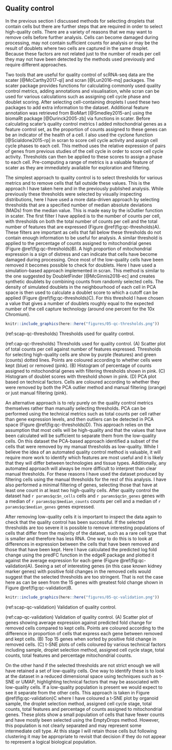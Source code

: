 ## Quality control

In the previous section I discussed methods for selecting droplets that contain
cells but there are further steps that are required in order to select
high-quality cells. There are a variety of reasons that we may want to remove
cells before further analysis. Cells can become damaged during processing, may
not contain sufficient counts for analysis or may be the result of doublets
where two cells are captured in the same droplet. Because these factors are not
related just to the number of reads per cell they may not have been detected
by the methods used previously and require different approaches.

Two tools that are useful for quality control of scRNA-seq data are the scater
[@McCarthy2017-ql] and scran [@Lun2016-mq] packages. The scater package
provides functions for calculating commonly used quality control metrics,
adding annotations and visualisation, while scran can be used for various
calculations such as assigning cell cycle phase and doublet scoring. After
selecting cell-containing droplets I used these two packages to add extra
information to the dataset. Additional feature annotation was retrieved from
BioMart [@Smedley2015-an] using the biomaRt package [@Durinck2005-zb] via
functions in scater. Before calculating scater's quality control metrics I
added mitochondrial genes as a feature control set, as the proportion of counts
assigned to these genes can be an indicator of the health of a cell. I also
used the cyclone function [@Scialdone2015-rp] in scran to score cell cycle
activity and assign cell cycle phases to each cell. This method uses the
relative expression of pairs of genes from previous studies of the cell cycle
in order to score cell cycle activity. Thresholds can then be applied to these
scores to assign a phase to each cell. Pre-computing a range of metrics is a
valuable feature of scater as they are immediately available for exploration
and filtering.

The simplest approach to quality control is to select thresholds for various
metrics and to remove cells that fall outside these values. This is the
approach I have taken here and in the previously published analysis. While
previously these thresholds were selected by visually inspecting distributions,
here I have used a more data-driven approach by selecting thresholds that are a
specified number of median absolute deviations (MADs) from the median value.
This is made easy by the isOutlier function in scater. The first filter I have
applied is to the number of counts per cell, with thresholds on both the total
number of counts per cell and the total number of features that are expressed
(Figure \@ref(fig:qc-thresholds)A). These filters are important as cells that
fall below these thresholds do not contain enough information to be useful for
analysis. A similar threshold is applied to the percentage of counts assigned
to mitochondrial genes (Figure \@ref(fig:qc-thresholds)B). A high proportion of
mitochondrial expression is a sign of distress and can indicate that cells have
become damaged during processing. Once most of the low-quality cells have been
removed it becomes possible to check for doublets. Here I have used a
simulation-based approach implemented in scran. This method is similar to the
one suggested by DoubletFinder [@McGinnis2018-ec] and creates synthetic
doublets by combining counts from randomly selected cells. The density of
simulated doublets in the neighbourhood of each cell in PCA space is then used
to calculate a doublet score to which a cutoff can be applied (Figure
\@ref(fig:qc-thresholds)C). For this threshold I have chosen a value that gives
a number of doublets roughly equal to the expected number of the cell capture
technology (around one percent for the 10x Chromium).

```r
knitr::include_graphics(here::here("figures/05-qc-thresholds.png"))
```

(ref:scap-qc-thresholds) Thresholds used for quality control.

(ref:cap-qc-thresholds) Thresholds used for quality control. (A) Scatter plot of total counts per cell against number of features expressed. Thresholds for selecting high-quality cells are show by purple (features) and green (counts) dotted lines. Points are coloured according to whether cells were kept (blue) or removed (pink). (B) Histogram of percentage of counts assigned to mitochondrial genes with filtering thresholds shown in pink. (C) Histogram of doublet scores with threshold shown in pink. (D) PCA plot based on technical factors. Cells are coloured according to whether they were removed by both the PCA outlier method and manual filtering (orange) or just manual filtering (pink).

An alternative approach is to rely purely on the quality control metrics
themselves rather than manually selecting thresholds. PCA can be performed
using the technical metrics such as total counts per cell rather than gene
expression levels, and then outliers can be detected in PCA space (Figure
\@ref(fig:qc-thresholds)D). This approach relies on the assumption that most
cells will be high-quality and that the values that have been calculated will
be sufficient to separate them from the low-quality cells. On this dataset the
PCA-based approach identified a subset of the cells that were removed by my
manual thresholds as low-quality. While I believe the idea of an automated
quality control method is valuable, it will require more work to identify which
features are most useful and it is likely that they will differ between
technologies and tissue types. Additionally, any automated approach will always
be more difficult to interpret than clear manual thresholds. For these reasons
I have used the dataset produced by filtering cells using the manual thresholds
for the rest of this analysis. I have also performed a minimal filtering of
genes, selecting those that have at least one count in at least two
high-quality cells. After quality control the dataset had `r params$qc$n_cells`
cells and `r params$qc$n_genes` genes with a median of
`r params$qc$median_counts` counts per cell and a median of
`r params$qc$median_genes` genes expressed.

After removing low-quality cells it is important to inspect the data again to
check that the quality control has been successful. If the selected thresholds
are too severe it is possible to remove interesting populations of cells that
differ from the majority of the dataset, such as a rare cell type that is
smaller and therefore has less RNA. One way to do this is to look at
differences in expression between the cells that have been removed and those
that have been kept. Here I have calculated the predicted log fold change using
the predFC function in the edgeR package and plotted it against the average
expression for each gene (Figure \@ref(fig:qc-validation)A). Seeing a set of
interesting genes (in this case known kidney marker genes) with positive fold
changes in the removed cells would suggest that the selected thresholds are too
stringent. That is not the case here as can be seen from the 15 genes with
greatest fold change shown in Figure \@ref(fig:qc-validation)B.

```r
knitr::include_graphics(here::here("figures/05-qc-validation.png"))
```

(ref:scap-qc-validation) Validation of quality control.

(ref:cap-qc-validation) Validation of quality control. (A) Scatter plot of genes showing average expression against predicted fold change for removed cells compared to kept cells. Points are coloured according to the difference in proportion of cells that express each gene between removed and kept cells. (B) Top 15 genes when sorted by positive fold change in removed cells. (C) t-SNE plots of cells coloured by various technical factors including sample, droplet selection method, assigned cell cycle stage, total counts, total features and percentage mitochondrial counts.

On the other hand if the selected thresholds are not strict enough we will have
retained a set of low-quality cells. One way to identify these is to look at
the dataset in a reduced dimensional space using techniques such as t-SNE or
UMAP, highlighting technical factors that may be associated with low-quality
cells. If a low-quality population is present we would expect to see it
separate from the other cells. This approach is taken in Figure
\@ref(fig:qc-validation)C where I have coloured a t-SNE plot by organoid
sample, the droplet selection method, assigned cell cycle stage, total counts,
total features and percentage of counts assigned to mitochondrial genes. These
plots show a small population of cells that have fewer counts and have mostly
been selected using the EmptyDrops method. However, this population is not
clearly separated and may represent some intermediate cell type. At this stage
I will retain those cells but following clustering it may be appropriate to
revisit that decision if they do not appear to represent a logical biological
population.
